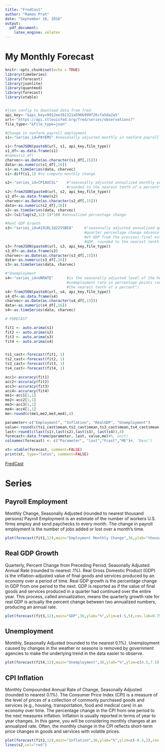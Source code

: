 ```yaml
---
title: "FredCast"
author: "Ramon Prat"
date: "September 16, 2016"
output:
  pdf_document:
    latex_engine: xelatex
---
```

# My Monthly Forecast
```r
knitr::opts_chunk$set(echo = TRUE)
library(timeSeries)
library(forecast)
library(jsonlite)
library(quantmod)
library(forecast)
library(xtable)
```
```r

```

```r
#json config to download data from fred
api_key<-"&api_key=9912ee381321a596b999f26cfa5da2a5"
url<-"https://api.stlouisfed.org/fred/series/observations?"
file_type<-"&file_type=json"
```

```r
#Change in nonfarm payroll employment
s1<-"series_id=PAYEMS" #seasonally adjusted monthly in nonfarm payroll employment to the nearest thousand persons

s1<-fromJSON(paste0(url, s1, api_key,file_type))
s1_df<-as.data.frame(s1)
#names(s1_df)
charvec<-as.Date(as.character(s1_df[,15]))
data<-as.numeric(s1_df[,16])
s1<-as.timeSeries(data, charvec)
s1<-diff(s1,1) #to compute monthly change
```

```r
s2<-"series_id=CPIAUCSL"    #"seasonally adjusted annualized monthly percentage change in headline CPI
                            #rounded to the nearest tenth of a percent"
s2<-fromJSON(paste0(url, s2, api_key,file_type))
s2_df<-as.data.frame(s2)
charvec<-as.Date(as.character(s2_df[,15]))
data<-as.numeric(s2_df[,16])
s2<-as.timeSeries(data, charvec)
s2<-(s2/lag(s2,12)-1)*100 #annualized percentage change
```

```r
#Real GDP Growth
s3<-"series_id=A191RL1Q225SBEA"     #"seasonally adjusted annualized quarter-to-
                                    #quarter percentage change advance estimate 
                                    #of GDP from the previous final estimate of 
                                    #GDP, rounded to the nearest tenth of a percent"
s3<-fromJSON(paste0(url, s3, api_key,file_type))
s3_df<-as.data.frame(s3)
charvec<-as.Date(as.character(s3_df[,15]))
data<-as.numeric(s3_df[,16])
s3<-as.timeSeries(data, charvec)
```

```r
#"Unemployment 
s4<-"series_id=UNRATE"      #is the seasonally adjusted level of the headline
                            #unemployment rate in percentage points rounded to 
                            #the nearest tenth of a percent")
s4<-fromJSON(paste0(url, s4, api_key,file_type))
s4_df<-as.data.frame(s4)
charvec<-as.Date(as.character(s4_df[,15]))
data<-as.numeric(s4_df[,16])
s4<-as.timeSeries(data, charvec)
```

```r
# FORECAST

fit1 <- auto.arima(s1)
fit2 <- auto.arima(s2)
fit3 <- auto.arima(s3)
fit4 <- auto.arima(s4)


ts1_cast<-forecast(fit1, 1)
ts2_cast<-forecast(fit2, 1)
ts3_cast<-forecast(fit3, 1)
ts4_cast<-forecast(fit4, 1)

acc1<-accuracy(fit1)
acc2<-accuracy(fit2)
acc3<-accuracy(fit3)
acc4<-accuracy(fit4)
me1<-acc1[1,1]
me2<-acc2[1,1]
me3<-acc3[1,1]
me4<-acc4[1,1]
me<-round(c(me1,me2,me3,me4),4)

parameter<-c("Employment", "Inflation", "RealGDP", "Unemployment")
value<-round(c(ts1_cast$mean,ts2_cast$mean,ts3_cast$mean,ts4_cast$mean),4)
last<-round(c(last(s1),last(s2),last(s3), last(s4)),4)
forecast<-data.frame(parameter, last, value,me)#%, unit)
colnames(forecast) <- c("Parameter", "last","Fcast","ME")#, "Desc")
```

```r
xt<-xtable(forecast, comment=FALSE)
print(xt, type="latex", comment=FALSE)
```
[FredCast](https://research.stlouisfed.org/useraccount/fredcast/forecast "FredCast")

# Series

## Payroll Employment
Monthly Change, Seasonally Adjusted (rounded to nearest thousand persons)
Payroll Employment is an estimate of the number of workers U.S. firms employ and send paychecks to every month. The change in payroll employment is the number of jobs added or lost over a month's time.

```r
plot(forecast(fit1,12),main="Employment Monthly Change",36,ylab="thousands",ylim=c(-100,+400),cex.lab=0.75)
```

## Real GDP Growth
Quarterly, Percent Change from Preceding Period, Seasonally Adjusted Annual Rate (rounded to nearest .1%).
Real Gross Domestic Product (GDP) is the inflation-adjusted value of final goods and services produced by an economy over a period of time. Real GDP growth is the percentage change in GDP from one period to the next.
GDP is reported as if the value of final goods and services produced in a quarter had continued over the entire year. This process, called annualization, means the quarterly growth rate for real GDP is actually the percent change between two annualized numbers, producing an annual rate.
```r
plot(forecast(fit3,12),main="GDP",36,ylab="%",ylim=c(-5,5),cex.lab=0.75)
```


## Unemployment
Monthly, Seasonally Adjusted (rounded to the nearest 0.1%). Unemployment caused by changes in the weather or seasons is removed by government agencies to make the underlying trend in the data easier to observe.
```r
plot(forecast(fit4,12),main="Unemployment",36,ylab="%",ylim=c(4.5,7.5),cex.lab=0.75)
```


## CPI Inflation
Monthly Compounded Annual Rate of Change, Seasonally Adjusted (rounded to nearest 0.1%).
The Consumer Price Index (CPI) is a measure of the level of prices of a collection of commonly purchased goods and services (e.g., housing, transportation, food and medical care) in an economy over time. The percentage change in the CPI from one period to the next measures inflation.
Inflation is usually reported in terms of year to year changes. In this game, you will be considering monthly changes at an annualized rate. Often, the monthly change in the CPI reflects short-term price changes in goods and services with volatile prices.
```r
plot(forecast(fit2,12),main="Inflation",36,ylab="%",ylim=c(-0.5,2),cex.lab=0.75)
lines(s2,col="red")
```

